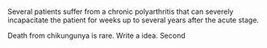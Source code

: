 Several patients suffer from a chronic polyarthritis that can severely incapacitate the patient for weeks up to several years after the acute stage. 

Death from chikungunya is rare.
Write a idea.
Second  
